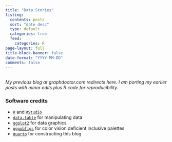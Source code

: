 ```yaml
---
title: "Data Stories"
listing:
  contents: posts
  sort: "date desc"
  type: default
  categories: true
  feed:
    categories: R
page-layout: full
title-block-banner: false
date-format: "YYYY-MM-DD"
comments: false
---
```


:::{.callout-note icon=false appearance="minimal"}
## 
<em>My previous blog at graphdoctor.com redirects here. I am porting my earlier posts with minor edits plus R code for reproducibility.</em>
:::

### Software credits {.appendix}

- [`R`](https://www.r-project.org/) and [`RStudio`](https://www.rstudio.com/)
- [`data.table`](https://CRAN.R-project.org/package=data.table) for manipulating data    
- [`ggplot2`](https://CRAN.R-project.org/package=ggplot2) for data graphics   
- [`ggpubfigs`](https://github.com/JLSteenwyk/ggpubfigs) for color vision deficient inclusive palettes 
- [`quarto`](https://quarto.org/) for constructing this blog

    
